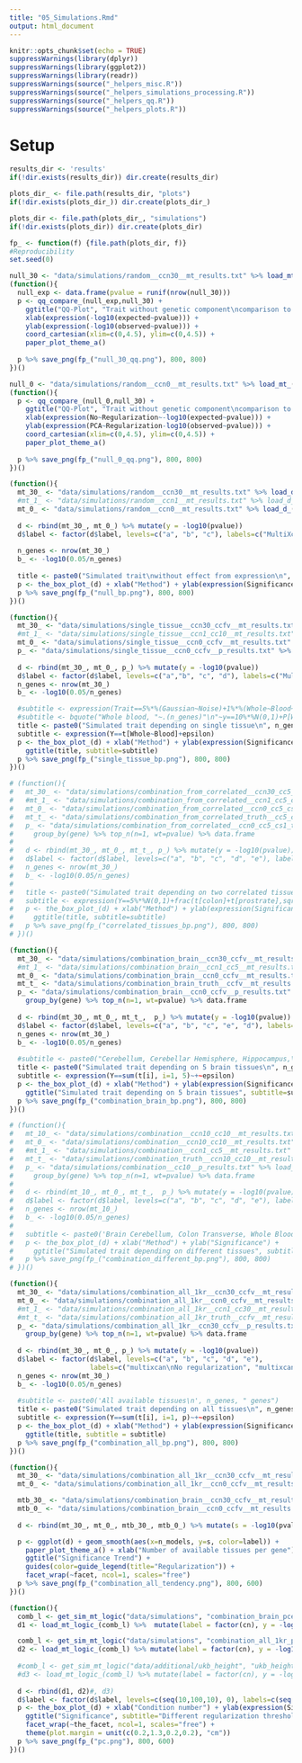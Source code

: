 ```yaml
---
title: "05_Simulations.Rmd"
output: html_document
---
```


```r
knitr::opts_chunk$set(echo = TRUE)
suppressWarnings(library(dplyr))
suppressWarnings(library(ggplot2))
suppressWarnings(library(readr))
suppressWarnings(source("_helpers_misc.R"))
suppressWarnings(source("_helpers_simulations_processing.R"))
suppressWarnings(source("_helpers_qq.R"))
suppressWarnings(source("_helpers_plots.R"))
```

# Setup

```r
results_dir <- 'results'
if(!dir.exists(results_dir)) dir.create(results_dir)

plots_dir_ <- file.path(results_dir, "plots")
if(!dir.exists(plots_dir_)) dir.create(plots_dir_)

plots_dir <- file.path(plots_dir_, "simulations")
if(!dir.exists(plots_dir)) dir.create(plots_dir)

fp_ <- function(f) {file.path(plots_dir, f)}
#Reproducibility
set.seed(0)
```

```r
null_30 <- "data/simulations/random__ccn30__mt_results.txt" %>% load_mt_("null", "null_cn30")
(function(){
  null_exp <- data.frame(pvalue = runif(nrow(null_30)))
  p <- qq_compare_(null_exp,null_30) + 
    ggtitle("QQ-Plot", "Trait without genetic component\ncomparison to expected distribution") +
    xlab(expression(-log10(expected~pvalue))) +
    ylab(expression(-log10(observed~pvalue))) +
    coord_cartesian(xlim=c(0,4.5), ylim=c(0,4.5)) +
    paper_plot_theme_a()
   
  p %>% save_png(fp_("null_30_qq.png"), 800, 800)
})()

null_0 <- "data/simulations/random__ccn0__mt_results.txt" %>% load_mt_("null", "null_cn0")
(function(){
  p <- qq_compare_(null_0,null_30) + 
    ggtitle("QQ-Plot", "Trait without genetic component\ncomparison to unregularized MultiXcan") +
    xlab(expression(No~Regularization~-log10(expected~pvalue))) +
    ylab(expression(PCA~Regularization-log10(observed~pvalue))) +
    coord_cartesian(xlim=c(0,4.5), ylim=c(0,4.5)) +
    paper_plot_theme_a()
   
  p %>% save_png(fp_("null_0_qq.png"), 800, 800)
})()
```

```r
(function(){
  mt_30_ <- "data/simulations/random__ccn30__mt_results.txt" %>% load_d_("multixcan", "c")
  #mt_1_ <- "data/simulations/random__ccn1__mt_results.txt" %>% load_d_("multixcan", "b")
  mt_0_ <- "data/simulations/random__ccn0__mt_results.txt" %>% load_d_("multixcan", "a")
  
  d <- rbind(mt_30_, mt_0_) %>% mutate(y = -log10(pvalue))
  d$label <- factor(d$label, levels=c("a", "b", "c"), labels=c("MultiXcan\nNo regularization", "MultiXcan\ncondition\nnumber 1", "MultiXcan\ncondition\nnumber 30"))
  
  n_genes <- nrow(mt_30_)
  b_ <- -log10(0.05/n_genes)
   
  title <- paste0("Simulated trait\nwithout effect from expression\n", n_genes, " genes")
  p <- the_box_plot_(d) + xlab("Method") + ylab(expression(Significance~(-log10(pvalue))))+ ggtitle(title)
  p %>% save_png(fp_("null_bp.png"), 800, 800)
})()
```

```r
(function(){
  mt_30_ <- "data/simulations/single_tissue__ccn30_ccfv__mt_results.txt" %>% load_d_("multixcan", "c")
  #mt_1_ <- "data/simulations/single_tissue__ccn1_cc10__mt_results.txt" %>% load_d_("multixcan", "b")
  mt_0_ <- "data/simulations/single_tissue__ccn0_ccfv__mt_results.txt" %>% load_d_("multixcan", "a")
  p_ <- "data/simulations/single_tissue__ccn0_ccfv__p_results.txt" %>% load_d_("predixcan", "d")
  
  d <- rbind(mt_30_, mt_0_, p_) %>% mutate(y = -log10(pvalue))
  d$label <- factor(d$label, levels=c("a","b", "c", "d"), labels=c("MultiXcan\nNo regularization", "MultiXcan\ncondition\nnumber 1",  "MultiXcan\nPCA regularization", "PrediXcan\nWhole Blood") )
  n_genes <- nrow(mt_30_)
  b_ <- -log10(0.05/n_genes)

  #subtitle <- expression(Trait==5%*%(Gaussian~Noise)+1%*%(Whole~Blood~Expression))
  #subtitle <- bquote("Whole blood, "~.(n_genes)"\n"~y==10%*%N(0,1)+P[Whole~Blood]) #paste0("Whole blood, ", n_genes, " genes\n")
  title <- paste0("Simulated trait depending on single tissue\n", n_genes, " genes")
  subtitle <- expression(Y==t[Whole~Blood]+epsilon)
  p <- the_box_plot_(d) + xlab("Method") + ylab(expression(Significance~(-log10(pvalue)))) + 
    ggtitle(title, subtitle=subtitle)
  p %>% save_png(fp_("single_tissue_bp.png"), 800, 800)
})()
```

```r
# (function(){
#   mt_30_ <- "data/simulations/combination_from_correlated__ccn30_cc5_cs1_t0.9__mt_results.txt" %>% load_d_("multixcan", "c")
#   #mt_1_ <- "data/simulations/combination_from_correlated__ccn1_cc5_cs1_t0.9__mt_results.txt" %>% load_d_("multixcan", "b")
#   mt_0_ <- "data/simulations/combination_from_correlated__ccn0_cc5_cs1_t0.9__mt_results.txt" %>% load_d_("multixcan", "a")
#   mt_t_ <- "data/simulations/combination_from_correlated_truth__cc5_cs1_t0.9__mt_results.txt" %>% load_d_("multixcan", "d") 
#   p_ <- "data/simulations/combination_from_correlated__ccn0_cc5_cs1_t0.9__p_results.txt" %>% load_d_("predixcan", "e") %>% 
#     group_by(gene) %>% top_n(n=1, wt=pvalue) %>% data.frame
#   
#   d <- rbind(mt_30_, mt_0_, mt_t_, p_) %>% mutate(y = -log10(pvalue))
#   d$label <- factor(d$label, levels=c("a", "b", "c", "d", "e"), labels=c("multixcan\nNo regularization", "multixcan\ncondition\nnumber 1", "multixcan\nPCA regularization", "multixcan\ncausal tissues\nonly", "predixcan\nBest Tissue"))
#   n_genes <- nrow(mt_30_)
#   b_ <- -log10(0.05/n_genes)
#   
#   title <- paste0("Simulated trait depending on two correlated tissues\n", n_genes, " genes")
#   subtitle <- expression(Y==5%*%N(0,1)+frac(t[colon]+t[prostrate],sqrt(2)))
#   p <- the_box_plot_(d) + xlab("Method") + ylab(expression(Significance~(-log10(pvalue)))) + 
#     ggtitle(title, subtitle=subtitle)
#   p %>% save_png(fp_("correlated_tissues_bp.png"), 800, 800)
# })()
```

```r
(function(){
  mt_30_ <- "data/simulations/combination_brain__ccn30_ccfv__mt_results.txt" %>% load_d_("multixcan", "c")
  #mt_1_ <- "data/simulations/combination_brain__ccn1_cc5__mt_results.txt" %>% load_d_("multixcan", "b")
  mt_0_ <- "data/simulations/combination_brain__ccn0_ccfv__mt_results.txt" %>% load_d_("multixcan", "a")
  mt_t_ <- "data/simulations/combination_brain_truth__ccfv__mt_results.txt" %>% load_d_("multixcan", "d") 
  p_ <- "data/simulations/combination_brain__ccn0_ccfv__p_results.txt" %>% load_d_("predixcan", "e") %>% 
    group_by(gene) %>% top_n(n=1, wt=pvalue) %>% data.frame
  
  d <- rbind(mt_30_, mt_0_, mt_t_,  p_) %>% mutate(y = -log10(pvalue))
  d$label <- factor(d$label, levels=c("a", "b", "c", "e", "d"), labels= c("MultiXcan\nNo regularization", "MultiXcan\ncondition\nnumber 1", "MultiXcan\nPCA regularization", "MultiXcan\ncausal tissues\nonly", "PrediXcan\nBest Tissue"))
  n_genes <- nrow(mt_30_)
  b_ <- -log10(0.05/n_genes)
  
  #subtitle <- paste0("Cerebellum, Cerebellar Hemisphere, Hippocampus,\n Cortex, Frontal Cortex BA9\n", n_genes, " genes")
  title <- paste0("Simulated trait depending on 5 brain tissues\n", n_genes, " genes")
  subtitle <- expression(Y==sum(t[i], i=1, 5)~+~epsilon)
  p <- the_box_plot_(d) + xlab("Method") + ylab(expression(Significance~(-log10(pvalue)))) + 
    ggtitle("Simulated trait depending on 5 brain tissues", subtitle=subtitle)
  p %>% save_png(fp_("combination_brain_bp.png"), 800, 800)
})()
```

```r
# (function(){
#   mt_10_ <- "data/simulations/combination__ccn10_cc10__mt_results.txt" %>% load_d_("multixcan", "c")
#   mt_0_ <- "data/simulations/combination__ccn10_cc10__mt_results.txt" %>% load_d_("multixcan", "a")
#   #mt_1_ <- "data/simulations/combination__ccn1_cc5__mt_results.txt" %>% load_d_("multixcan", "b")
#   mt_t_ <- "data/simulations/combination_truth__ccn10_cc10__mt_results.txt" %>% load_d_("multixcan", "d") 
#   p_ <- "data/simulations/combination__cc10__p_results.txt" %>% load_d_("predixcan", "e") %>% 
#     group_by(gene) %>% top_n(n=1, wt=pvalue) %>% data.frame
#   
#   d <- rbind(mt_10_, mt_0_, mt_t_,  p_) %>% mutate(y = -log10(pvalue))
#   d$label <- factor(d$label, levels=c("a", "b", "c", "d", "e"), labels=c("multixcan\nNo regularization", "multixcan\ncondition\nnumber 1", "multixcan\ncondition\nnumber 30", "multixcan\nTrue Model", "predixcan\nBest Tissue"))
#   n_genes <- nrow(mt_10_)
#   b_ <- -log10(0.05/n_genes)
#   
#   subtitle <- paste0('Brain Cerebellum, Colon Transverse, Whole Blood\n', n_genes, " genes")
#   p <- the_box_plot_(d) + xlab("Method") + ylab("Significance") + 
#     ggtitle("Simulated trait depending on different tissues", subtitle = subtitle)
#   p %>% save_png(fp_("combination_different_bp.png"), 800, 800)
# })()
```

```r
(function(){
  mt_30_ <- "data/simulations/combination_all_1kr__ccn30_ccfv__mt_results.txt" %>% load_d_("multixcan", "c")
  mt_0_ <- "data/simulations/combination_all_1kr__ccn0_ccfv__mt_results.txt" %>% load_d_("multixcan", "a")
  #mt_1_ <- "data/simulations/combination_all_1kr__ccn1_cc30__mt_results.txt" %>% load_d_("multixcan", "b")
  #mt_t_ <- "data/simulations/combination_all_1kr_truth__ccfv__mt_results.txt" %>% load_d_("multixcan", "d") 
  p_ <- "data/simulations/combination_all_1kr__ccn30_ccfv__p_results.txt" %>% load_d_("predixcan", "e") %>% 
    group_by(gene) %>% top_n(n=1, wt=pvalue) %>% data.frame
  
  d <- rbind(mt_30_, mt_0_, p_) %>% mutate(y = -log10(pvalue))
  d$label <- factor(d$label, levels=c("a", "b", "c", "d", "e"), 
                    labels=c("multixcan\nNo regularization", "multixcan\ncondition\nnumber 1", "multixcan\ncondition\nnumber 30", "multixcan\ncausal tissues\nonly", "predixcan\nBest Tissue"))
  n_genes <- nrow(mt_30_)
  b_ <- -log10(0.05/n_genes)
  
  #subtitle <- paste0('All available tissues\n', n_genes, " genes")
  title <- paste0("Simulated trait depending on all tissues\n", n_genes, " genes")
  subtitle <- expression(Y==sum(t[i], i=1, p)~+~epsilon)
  p <- the_box_plot_(d) + xlab("Method") + ylab(expression(Significance~(-log10(pvalue)))) + 
    ggtitle(title, subtitle = subtitle)
  p %>% save_png(fp_("combination_all_bp.png"), 800, 800)
})()
```

```r
(function(){
  mt_30_ <- "data/simulations/combination_all_1kr__ccn30_ccfv__mt_results.txt" %>% load_mt_("multixcan", "condition number 30") %>% select(gene, pvalue, label, n_models) %>% mutate(facet = "All tissues as causal")
  mt_0_ <- "data/simulations/combination_all_1kr__ccn0_ccfv__mt_results.txt" %>% load_mt_("multixcan", "None") %>% select(gene, pvalue, label, n_models) %>% mutate(facet = "All tissues as causal")

  mtb_30_ <- "data/simulations/combination_brain__ccn30_ccfv__mt_results.txt" %>% load_mt_("multixcan", "condition number 30") %>% select(gene, pvalue, label, n_models) %>% mutate(facet = "5 Brain Tissues as causal")
  mtb_0_ <- "data/simulations/combination_brain__ccn0_ccfv__mt_results.txt" %>% load_mt_("multixcan", "None") %>% select(gene, pvalue, label, n_models) %>% mutate(facet = "5 Brain Tissues as causal")
  
  d <- rbind(mt_30_, mt_0_, mtb_30_, mtb_0_) %>% mutate(s = -log10(pvalue))

  p <- ggplot(d) + geom_smooth(aes(x=n_models, y=s, color=label)) +
    paper_plot_theme_a() + xlab("Number of available tissues per gene") + ylab(expression(Significance~(-log10(pvalue)))) +
    ggtitle("Significance Trend") + 
    guides(color=guide_legend(title="Regularization")) +
    facet_wrap(~facet, ncol=1, scales="free")
  p %>% save_png(fp_("combination_all_tendency.png"), 800, 600)
})()
```

```r
(function(){
  comb_l <- get_sim_mt_logic("data/simulations", "combination_brain_pce__(.*)__mt_results.txt", extract_2_)
  d1 <- load_mt_logic_(comb_l) %>%  mutate(label = factor(cn), y = -log10(pvalue), the_facet="5 Brain tissues as causal")

  comb_l <- get_sim_mt_logic("data/simulations", "combination_all_1kr_pce__(.*)__mt_results.txt", extract_2_)
  d2 <- load_mt_logic_(comb_l) %>% mutate(label = factor(cn), y = -log10(pvalue), the_facet="All available tissues as causal")
  
  #comb_l <- get_sim_mt_logic("data/additional/ukb_height", "ukb_height__(.*).txt.gz", extract_3_)
  #d3 <- load_mt_logic_(comb_l) %>% mutate(label = factor(cn), y = -log10(pvalue), the_facet="Height")
   
  d <- rbind(d1, d2)#, d3)
  d$label <- factor(d$label, levels=c(seq(10,100,10), 0), labels=c(seq(10,100,10), "\nNo\nregularization\n"))
  p <- the_box_plot_(d) + xlab("Condition number") + ylab(expression(Significance~(-log10(pvalue)))) + 
    ggtitle("Significance", subtitle="Different regularization thresholds") + 
    facet_wrap(~the_facet, ncol=1, scales="free") +
    theme(plot.margin = unit(c(0.2,1.3,0.2,0.2), "cm"))
  p %>% save_png(fp_("pc.png"), 800, 600)
})()
```